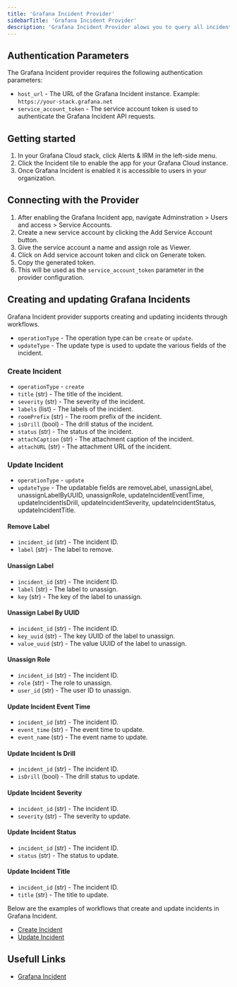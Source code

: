 ```yaml
---
title: 'Grafana Incident Provider'
sidebarTitle: 'Grafana Incident Provider'
description: 'Grafana Incident Provider alows you to query all incidents from Grafana Incident.'
---
```


## Authentication Parameters

The Grafana Incident provider requires the following authentication parameters:

- `host_url` - The URL of the Grafana Incident instance.
  Example: `https://your-stack.grafana.net`
- `service_account_token` - The service account token is used to authenticate the Grafana Incident API requests.

## Getting started

1. In your Grafana Cloud stack, click Alerts & IRM in the left-side menu.
2. Click the Incident tile to enable the app for your Grafana Cloud instance.
3. Once Grafana Incident is enabled it is accessible to users in your organization.

## Connecting with the Provider

1. After enabling the Grafana Incident app, navigate Adminstration > Users and access > Service Accounts.
2. Create a new service account by clicking the Add Service Account button.
3. Give the service account a name and assign role as Viewer.
4. Click on Add service account token and click on Generate token.
5. Copy the generated token.
6. This will be used as the `service_account_token` parameter in the provider configuration.

## Creating and updating Grafana Incidents

Grafana Incident provider supports creating and updating incidents through workflows.

- `operationType` - The operation type can be `create` or `update`.
- `updateType` - The update type is used to update the various fields of the incident.

### Create Incident

- `operationType` - `create`
- `title` (str) - The title of the incident.
- `severity` (str) - The severity of the incident.
- `labels` (list) - The labels of the incident.
- `roomPrefix` (str) - The room prefix of the incident.
- `isDrill` (bool) - The drill status of the incident.
- `status` (str) - The status of the incident.
- `attachCaption` (str) - The attachment caption of the incident.
- `attachURL` (str) - The attachment URL of the incident.

### Update Incident

- `operationType` - `update`
- `updateType` - The updatable fields are removeLabel, unassignLabel, unassignLabelByUUID, unassignRole, updateIncidentEventTime, updateIncidentIsDrill, updateIncidentSeverity, updateIncidentStatus, updateIncidentTitle.

#### Remove Label
- `incident_id` (str) - The incident ID.
- `label` (str) - The label to remove.

#### Unassign Label
- `incident_id` (str) - The incident ID.
- `label` (str) - The label to unassign.
- `key` (str) - The key of the label to unassign.

#### Unassign Label By UUID
- `incident_id` (str) - The incident ID.
- `key_uuid` (str) - The key UUID of the label to unassign.
- `value_uuid` (str) - The value UUID of the label to unassign.

#### Unassign Role
- `incident_id` (str) - The incident ID.
- `role` (str) - The role to unassign.
- `user_id` (str) - The user ID to unassign.

#### Update Incident Event Time
- `incident_id` (str) - The incident ID.
- `event_time` (str) - The event time to update.
- `event_name` (str) - The event name to update.

#### Update Incident Is Drill
- `incident_id` (str) - The incident ID.
- `isDrill` (bool) - The drill status to update.

#### Update Incident Severity
- `incident_id` (str) - The incident ID.
- `severity` (str) - The severity to update.

#### Update Incident Status
- `incident_id` (str) - The incident ID.
- `status` (str) - The status to update.

#### Update Incident Title
- `incident_id` (str) - The incident ID.
- `title` (str) - The title to update.

Below are the examples of workflows that create and update incidents in Grafana Incident.
- [Create Incident](https://github.com/keephq/keep/blob/main/examples/workflows/create-new-incident-grafana-incident.yaml)
- [Update Incident](https://github.com/keephq/keep/blob/main/examples/workflows/update-incident-grafana-incident.yaml)

## Usefull Links

- [Grafana Incident](https://grafana.com/docs/grafana-cloud/alerting-and-irm/incident/)
